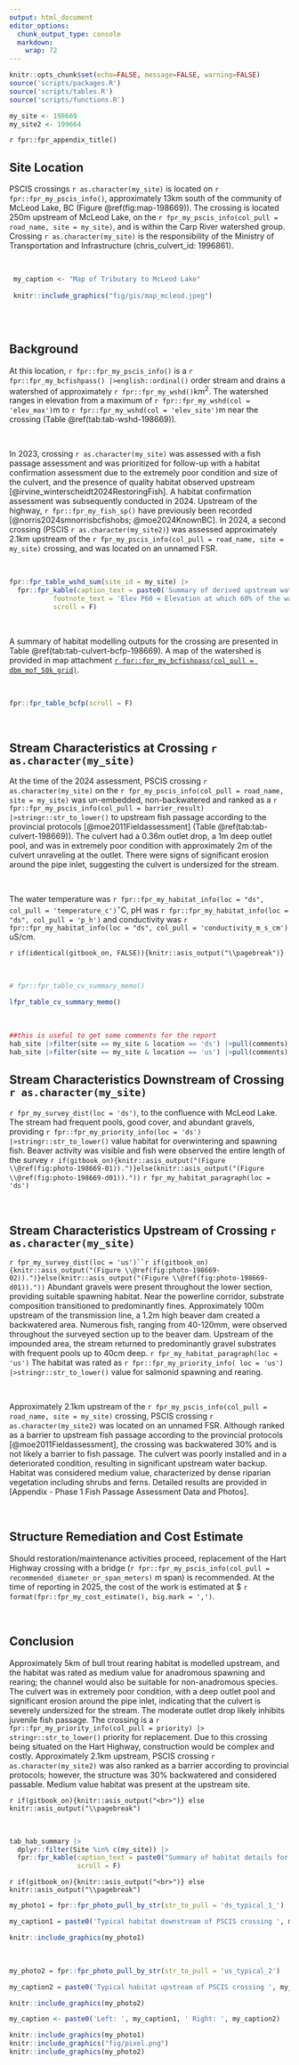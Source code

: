 ```yaml
---
output: html_document
editor_options: 
  chunk_output_type: console
  markdown: 
    wrap: 72
---
```


```r
knitr::opts_chunk$set(echo=FALSE, message=FALSE, warning=FALSE)
source('scripts/packages.R')
source('scripts/tables.R')
source('scripts/functions.R')
```

```r
my_site <- 198669
my_site2 <- 199664
```

`r fpr::fpr_appendix_title()`


## Site Location {.unnumbered}

PSCIS crossings `r as.character(my_site)` is located on `r fpr::fpr_my_pscis_info()`, approximately 13km south of the community of McLeod Lake, BC (Figure \@ref(fig:map-198669)). The crossing is located 250m upstream of McLeod Lake, on the `r fpr_my_pscis_info(col_pull = road_name, site = my_site)`, and is within the Carp River watershed group. Crossing `r as.character(my_site)` is the responsibility of the Ministry of Transportation and Infrastructure (chris_culvert_id: 1996861). 

<br>

```r
 my_caption <- "Map of Tributary to McLeod Lake"
 
 knitr::include_graphics("fig/gis/map_mcleod.jpeg")
 
```

<br>


## Background {.unnumbered}

At this location, `r fpr::fpr_my_pscis_info()` is a
`r fpr::fpr_my_bcfishpass() |>english::ordinal()` order stream and drains a watershed of approximately
`r fpr::fpr_my_wshd()`km^2^. The watershed ranges in elevation from
a maximum of `r fpr::fpr_my_wshd(col = 'elev_max')`m to
`r fpr::fpr_my_wshd(col = 'elev_site')`m near the crossing (Table
\@ref(tab:tab-wshd-198669)).

<br>

In 2023, crossing `r as.character(my_site)` was assessed with a fish passage assessment and was prioritized for follow-up with a habitat confirmation assessment due to the extremely poor condition and size of the culvert, and the presence of quality habitat observed upstream [@irvine_winterscheidt2024RestoringFish]. A habitat confirmation assessment was subsequently conducted in 2024. Upstream of the highway, `r fpr::fpr_my_fish_sp()` have previously been recorded [@norris2024smnorrisbcfishobs; @moe2024KnownBC]. In 2024, a second crossing (PSCIS `r as.character(my_site2)`) was assessed approximately 2.1km upstream of the `r fpr_my_pscis_info(col_pull = road_name, site = my_site)` crossing, and was located on an unnamed FSR.

<br>

```r
fpr::fpr_table_wshd_sum(site_id = my_site) |>
  fpr::fpr_kable(caption_text = paste0('Summary of derived upstream watershed statistics for PSCIS crossing ', my_site, '.'),
           footnote_text = 'Elev P60 = Elevation at which 60% of the watershed area is above',
           scroll = F)

```

<br>

A summary of habitat modelling outputs for the crossing are presented in Table
\@ref(tab:tab-culvert-bcfp-198669). A map of the watershed is provided in
map attachment
[`r fpr::fpr_my_bcfishpass(col_pull = dbm_mof_50k_grid)`](`r fpr::fpr_my_mapsheet(wshd = "parsnip", archive_date = "2022-05-27")`).

<br>

```r
fpr::fpr_table_bcfp(scroll = F) 
```

<br>


## Stream Characteristics at Crossing `r as.character(my_site)`  {.unnumbered}

At the time of the 2024 assessment, PSCIS crossing `r as.character(my_site)` on the `r fpr_my_pscis_info(col_pull = road_name, site = my_site)` was
un-embedded, non-backwatered and ranked as a
`r fpr::fpr_my_pscis_info(col_pull = barrier_result) |>stringr::str_to_lower()` to upstream fish passage according to the provincial protocols [@moe2011Fieldassessment] (Table \@ref(tab:tab-culvert-198669)). The culvert had a 0.36m outlet drop, a 1m deep outlet pool, and was in extremely poor condition with approximately 2m of the culvert unraveling at the outlet. There were signs of significant erosion around the pipe inlet, suggesting the culvert is undersized for the stream.

<br>

The water temperature was `r fpr::fpr_my_habitat_info(loc = "ds", col_pull = 'temperature_c')`$^\circ$C,
pH was `r fpr::fpr_my_habitat_info(loc = "ds", col_pull = 'p_h')` and
conductivity was `r fpr::fpr_my_habitat_info(loc = "ds", col_pull = 'conductivity_m_s_cm')` uS/cm.

`r if(identical(gitbook_on, FALSE)){knitr::asis_output("\\pagebreak")}`

<br>

```r
# fpr::fpr_table_cv_summary_memo()

lfpr_table_cv_summary_memo()

```

<br>

```r
##this is useful to get some comments for the report
hab_site |>filter(site == my_site & location == 'ds') |>pull(comments)
hab_site |>filter(site == my_site & location == 'us') |>pull(comments)

```


## Stream Characteristics Downstream of Crossing `r as.character(my_site)` {.unnumbered}

`r fpr_my_survey_dist(loc = 'ds')`, to the confluence with McLeod Lake. The stream had frequent pools, good cover, and abundant gravels, providing `r fpr::fpr_my_priority_info(loc = 'ds') |>stringr::str_to_lower()` value habitat for overwintering and spawning fish. Beaver activity was visible and fish were observed the entire length of the survey `r if(gitbook_on){knitr::asis_output("(Figure \\@ref(fig:photo-198669-01)).")}else(knitr::asis_output("(Figure \\@ref(fig:photo-198669-d01))."))` `r fpr_my_habitat_paragraph(loc = 'ds')`

<br>

## Stream Characteristics Upstream of Crossing `r as.character(my_site)` {.unnumbered}

`r fpr_my_survey_dist(loc = 'us')``r if(gitbook_on){knitr::asis_output("(Figure \\@ref(fig:photo-198669-02)).")}else(knitr::asis_output("(Figure \\@ref(fig:photo-198669-d01))."))` Abundant gravels were present throughout the lower section, providing suitable spawning habitat. Near the powerline corridor, substrate composition transitioned to predominantly fines. Approximately 100m upstream of the transmission line, a 1.2m high beaver dam created a backwatered area. Numerous fish, ranging from 40-120mm, were observed throughout the surveyed section up to the beaver dam. Upstream of the impounded area, the stream returned to predominantly gravel substrates with frequent pools up to 40cm deep. `r fpr_my_habitat_paragraph(loc = 'us')` The habitat was rated as `r fpr::fpr_my_priority_info( loc = 'us') |>stringr::str_to_lower()` value for salmonid spawning and rearing. 

<br>

Approximately 2.1km upstream of the `r fpr_my_pscis_info(col_pull = road_name, site = my_site)` crossing, PSCIS crossing `r as.character(my_site2)` was located on an unnamed FSR. Although ranked as a barrier to upstream fish passage according to the provincial protocols [@moe2011Fieldassessment], the crossing was backwatered 30% and is not likely a barrier to fish passage.  The culvert was poorly installed and in a deteriorated condition, resulting in significant upstream water backup. Habitat was considered medium value, characterized by dense riparian vegetation including shrubs and ferns. Detailed results are provided in [Appendix - Phase 1 Fish Passage Assessment Data and Photos].

<br>

## Structure Remediation and Cost Estimate {.unnumbered}

Should restoration/maintenance activities proceed, replacement of the Hart Highway crossing with a bridge (`r fpr::fpr_my_pscis_info(col_pull = recommended_diameter_or_span_meters)` m span) is recommended. At the time of reporting in 2025, the cost of the work is estimated at \$ `r format(fpr::fpr_my_cost_estimate(), big.mark = ',')`.

<br>


## Conclusion {.unnumbered}

Approximately 5km of bull trout rearing habitat is modelled upstream, and the habitat was rated as medium value for anadromous spawning and rearing; the channel would also be suitable for non-anadromous species. The culvert was in extremely poor condition, with a deep outlet pool and significant erosion around the pipe inlet, indicating that the culvert is severely undersized for the stream. The moderate outlet drop likely inhibits juvenile fish passage. The crossing is a `r fpr::fpr_my_priority_info(col_pull = priority) |> stringr::str_to_lower()` priority for replacement. Due to this crossing being situated on the Hart Highway, construction would be complex and costly. Approximately 2.1km upstream, PSCIS crossing `r as.character(my_site2)` was also ranked as a barrier according to provincial protocols; however, the structure was 30% backwatered and considered passable. Medium value habitat was present at the upstream site.


`r if(gitbook_on){knitr::asis_output("<br>")} else knitr::asis_output("\\pagebreak")`

<br>

```r
tab_hab_summary |>
  dplyr::filter(Site %in% c(my_site)) |> 
  fpr::fpr_kable(caption_text = paste0("Summary of habitat details for PSCIS crossings ", my_site, "."),
                 scroll = F) 

```

`r if(gitbook_on){knitr::asis_output("<br>")} else knitr::asis_output("\\pagebreak")`

```r
my_photo1 = fpr::fpr_photo_pull_by_str(str_to_pull = 'ds_typical_1_')

my_caption1 = paste0('Typical habitat downstream of PSCIS crossing ', my_site, '.')


```

```r
knitr::include_graphics(my_photo1)
```

<br>

```r
my_photo2 = fpr::fpr_photo_pull_by_str(str_to_pull = 'us_typical_2')

my_caption2 = paste0('Typical habitat upstream of PSCIS crossing ', my_site, '.')


```

```r
knitr::include_graphics(my_photo2)
```

```r
my_caption <- paste0('Left: ', my_caption1, ' Right: ', my_caption2)

knitr::include_graphics(my_photo1)
knitr::include_graphics("fig/pixel.png")
knitr::include_graphics(my_photo2)
```
